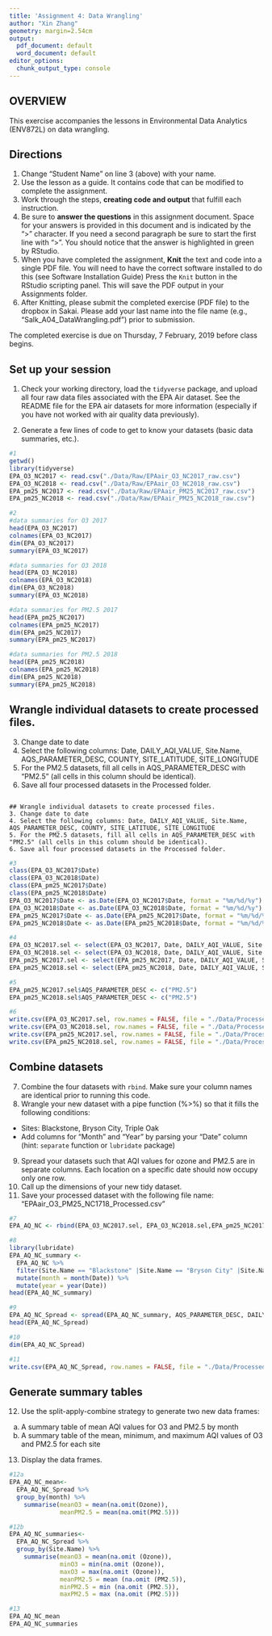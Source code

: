```yaml
---
title: 'Assignment 4: Data Wrangling'
author: "Xin Zhang"
geometry: margin=2.54cm
output:
  pdf_document: default
  word_document: default
editor_options:
  chunk_output_type: console
---
```


## OVERVIEW

This exercise accompanies the lessons in Environmental Data Analytics (ENV872L) on data wrangling. 

## Directions
1. Change "Student Name" on line 3 (above) with your name.
2. Use the lesson as a guide. It contains code that can be modified to complete the assignment.
3. Work through the steps, **creating code and output** that fulfill each instruction.
4. Be sure to **answer the questions** in this assignment document.
Space for your answers is provided in this document and is indicated by the ">" character.
If you need a second paragraph be sure to start the first line with ">".
You should notice that the answer is highlighted in green by RStudio. 
6. When you have completed the assignment, **Knit** the text and code into a single PDF file.
You will need to have the correct software installed to do this (see Software Installation Guide)
Press the `Knit` button in the RStudio scripting panel.
This will save the PDF output in your Assignments folder.
8. After Knitting, please submit the completed exercise (PDF file) to the dropbox in Sakai. Please add your last name into the file name (e.g., "Salk_A04_DataWrangling.pdf") prior to submission.

The completed exercise is due on Thursday, 7 February, 2019 before class begins.

## Set up your session 
1. Check your working directory, load the `tidyverse` package, and upload all four raw data files associated with the EPA Air dataset. See the README file for the EPA air datasets for more information (especially if you have not worked with air quality data previously). 

2. Generate a few lines of code to get to know your datasets (basic data summaries, etc.).

```r
#1
getwd()
library(tidyverse)
EPA_O3_NC2017 <- read.csv("./Data/Raw/EPAair_O3_NC2017_raw.csv")
EPA_O3_NC2018 <- read.csv("./Data/Raw/EPAair_O3_NC2018_raw.csv")
EPA_pm25_NC2017 <- read.csv("./Data/Raw/EPAair_PM25_NC2017_raw.csv")
EPA_pm25_NC2018 <- read.csv("./Data/Raw/EPAair_PM25_NC2018_raw.csv")

#2
#data summaries for O3 2017
head(EPA_O3_NC2017)
colnames(EPA_O3_NC2017)
dim(EPA_O3_NC2017)
summary(EPA_O3_NC2017)

#data summaries for O3 2018
head(EPA_O3_NC2018)
colnames(EPA_O3_NC2018)
dim(EPA_O3_NC2018)
summary(EPA_O3_NC2018)

#data summaries for PM2.5 2017
head(EPA_pm25_NC2017)
colnames(EPA_pm25_NC2017)
dim(EPA_pm25_NC2017)
summary(EPA_pm25_NC2017)

#data summaries for PM2.5 2018
head(EPA_pm25_NC2018)
colnames(EPA_pm25_NC2018)
dim(EPA_pm25_NC2018)
summary(EPA_pm25_NC2018)
```

## Wrangle individual datasets to create processed files.
3. Change date to date
4. Select the following columns: Date, DAILY_AQI_VALUE, Site.Name, AQS_PARAMETER_DESC, COUNTY, SITE_LATITUDE, SITE_LONGITUDE
5. For the PM2.5 datasets, fill all cells in AQS_PARAMETER_DESC with "PM2.5" (all cells in this column should be identical).
6. Save all four processed datasets in the Processed folder.
```

## Wrangle individual datasets to create processed files.
3. Change date to date
4. Select the following columns: Date, DAILY_AQI_VALUE, Site.Name, AQS_PARAMETER_DESC, COUNTY, SITE_LATITUDE, SITE_LONGITUDE
5. For the PM2.5 datasets, fill all cells in AQS_PARAMETER_DESC with "PM2.5" (all cells in this column should be identical).
6. Save all four processed datasets in the Processed folder.
```

```r
#3
class(EPA_O3_NC2017$Date)
class(EPA_O3_NC2018$Date)
class(EPA_pm25_NC2017$Date)
class(EPA_pm25_NC2018$Date)
EPA_O3_NC2017$Date <- as.Date(EPA_O3_NC2017$Date, format = "%m/%d/%y")
EPA_O3_NC2018$Date <- as.Date(EPA_O3_NC2018$Date, format = "%m/%d/%y")
EPA_pm25_NC2017$Date <- as.Date(EPA_pm25_NC2017$Date, format = "%m/%d/%y")
EPA_pm25_NC2018$Date <- as.Date(EPA_pm25_NC2018$Date, format = "%m/%d/%y")

#4
EPA_O3_NC2017.sel <- select(EPA_O3_NC2017, Date, DAILY_AQI_VALUE, Site.Name, AQS_PARAMETER_DESC, COUNTY, SITE_LATITUDE, SITE_LONGITUDE)
EPA_O3_NC2018.sel <- select(EPA_O3_NC2018, Date, DAILY_AQI_VALUE, Site.Name, AQS_PARAMETER_DESC, COUNTY, SITE_LATITUDE, SITE_LONGITUDE)
EPA_pm25_NC2017.sel <- select(EPA_pm25_NC2017, Date, DAILY_AQI_VALUE, Site.Name, AQS_PARAMETER_DESC, COUNTY, SITE_LATITUDE, SITE_LONGITUDE)
EPA_pm25_NC2018.sel <- select(EPA_pm25_NC2018, Date, DAILY_AQI_VALUE, Site.Name, AQS_PARAMETER_DESC, COUNTY, SITE_LATITUDE, SITE_LONGITUDE)

#5
EPA_pm25_NC2017.sel$AQS_PARAMETER_DESC <- c("PM2.5")
EPA_pm25_NC2018.sel$AQS_PARAMETER_DESC <- c("PM2.5")

#6
write.csv(EPA_O3_NC2017.sel, row.names = FALSE, file = "./Data/Processed/EPA_O3_NC2017_sel_Processed.csv")
write.csv(EPA_O3_NC2018.sel, row.names = FALSE, file = "./Data/Processed/EPA_O3_NC2018_sel_Processed.csv")
write.csv(EPA_pm25_NC2017.sel, row.names = FALSE, file = "./Data/Processed/EPA_pm2.5_NC2017_sel_Processed.csv")
write.csv(EPA_pm25_NC2018.sel, row.names = FALSE, file = "./Data/Processed/EPA_pm2.5_NC2018_sel_Processed.csv")
```


## Combine datasets
7. Combine the four datasets with `rbind`. Make sure your column names are identical prior to running this code. 
8. Wrangle your new dataset with a pipe function (%>%) so that it fills the following conditions: 

* Sites: Blackstone, Bryson City, Triple Oak
* Add columns for "Month" and "Year" by parsing your "Date" column (hint: `separate` function or `lubridate` package)

9. Spread your datasets such that AQI values for ozone and PM2.5 are in separate columns. Each location on a specific date should now occupy only one row.
10. Call up the dimensions of your new tidy dataset.
11. Save your processed dataset with the following file name: "EPAair_O3_PM25_NC1718_Processed.csv"

```r
#7
EPA_AQ_NC <- rbind(EPA_O3_NC2017.sel, EPA_O3_NC2018.sel,EPA_pm25_NC2017.sel,EPA_pm25_NC2018.sel)

#8
library(lubridate)
EPA_AQ_NC_summary <- 
  EPA_AQ_NC %>%
  filter(Site.Name == "Blackstone" |Site.Name == "Bryson City" |Site.Name == "Triple Oak" ) %>%
  mutate(month = month(Date)) %>%
  mutate(year = year(Date))
head(EPA_AQ_NC_summary)

#9
EPA_AQ_NC_Spread <- spread(EPA_AQ_NC_summary, AQS_PARAMETER_DESC, DAILY_AQI_VALUE)
head(EPA_AQ_NC_Spread)

#10
dim(EPA_AQ_NC_Spread)

#11
write.csv(EPA_AQ_NC_Spread, row.names = FALSE, file = "./Data/Processed/EPA_AQ_NC_Spread_Processed.csv")
```


## Generate summary tables
12. Use the split-apply-combine strategy to generate two new data frames: 
a. A summary table of mean AQI values for O3 and PM2.5 by month
b. A summary table of the mean, minimum, and maximum AQI values of O3 and PM2.5 for each site
13. Display the data frames.

```r
#12a
EPA_AQ_NC_mean<-
  EPA_AQ_NC_Spread %>%
  group_by(month) %>%
    summarise(meanO3 = mean(na.omit(Ozone)),
              meanPM2.5 = mean(na.omit(PM2.5))) 

#12b
EPA_AQ_NC_summaries<-
  EPA_AQ_NC_Spread %>%
  group_by(Site.Name) %>%
    summarise(meanO3 = mean(na.omit (Ozone)),
              minO3 = min(na.omit (Ozone)),
              maxO3 = max(na.omit (Ozone)),
              meanPM2.5 = mean (na.omit (PM2.5)),
              minPM2.5 = min (na.omit (PM2.5)),
              maxPM2.5 = max (na.omit (PM2.5)))

#13
EPA_AQ_NC_mean
EPA_AQ_NC_summaries

```

